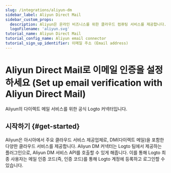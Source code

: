```yaml
---
slug: /integrations/aliyun-dm
sidebar_label: Aliyun Direct Mail
sidebar_custom_props:
  description: Aliyun은 온라인 비즈니스를 위한 클라우드 컴퓨팅 서비스를 제공합니다. (Aliyun provides cloud computing services to online businesses.)
  logoFilename: 'aliyun.svg'
tutorial_name: Aliyun Direct Mail
tutorial_config_name: Aliyun email connector
tutorial_sign_up_identifier: 이메일 주소 (Email address)
---
```




# Aliyun Direct Mail로 이메일 인증을 설정하세요 (Set up email verification with Aliyun Direct Mail)

Aliyun의 다이렉트 메일 서비스를 위한 공식 Logto 커넥터입니다.

<GuideTip />

## 시작하기 \{#get-started}

Aliyun은 아시아에서 주요 클라우드 서비스 제공업체로, DM(다이렉트 메일)을 포함한 다양한 클라우드 서비스를 제공합니다. Aliyun DM 커넥터는 Logto 팀에서 제공하는 플러그인으로, Aliyun DM 서비스 API를 호출할 수 있게 해줍니다. 이를 통해 Logto 최종 사용자는 메일 인증 코드(즉, 인증 코드)를 통해 Logto 계정에 등록하고 로그인할 수 있습니다.

<Integration />
